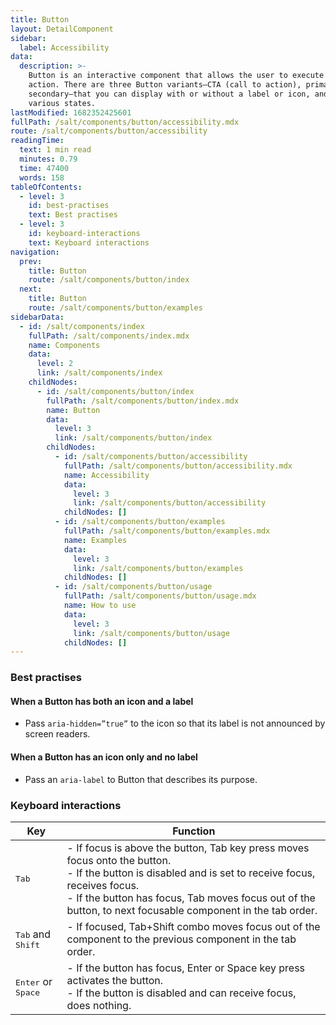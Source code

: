 ```yaml
---
title: Button
layout: DetailComponent
sidebar:
  label: Accessibility
data:
  description: >-
    Button is an interactive component that allows the user to execute an
    action. There are three Button variants—CTA (call to action), primary and
    secondary—that you can display with or without a label or icon, and in
    various states.
lastModified: 1682352425601
fullPath: /salt/components/button/accessibility.mdx
route: /salt/components/button/accessibility
readingTime:
  text: 1 min read
  minutes: 0.79
  time: 47400
  words: 158
tableOfContents:
  - level: 3
    id: best-practises
    text: Best practises
  - level: 3
    id: keyboard-interactions
    text: Keyboard interactions
navigation:
  prev:
    title: Button
    route: /salt/components/button/index
  next:
    title: Button
    route: /salt/components/button/examples
sidebarData:
  - id: /salt/components/index
    fullPath: /salt/components/index.mdx
    name: Components
    data:
      level: 2
      link: /salt/components/index
    childNodes:
      - id: /salt/components/button/index
        fullPath: /salt/components/button/index.mdx
        name: Button
        data:
          level: 3
          link: /salt/components/button/index
        childNodes:
          - id: /salt/components/button/accessibility
            fullPath: /salt/components/button/accessibility.mdx
            name: Accessibility
            data:
              level: 3
              link: /salt/components/button/accessibility
            childNodes: []
          - id: /salt/components/button/examples
            fullPath: /salt/components/button/examples.mdx
            name: Examples
            data:
              level: 3
              link: /salt/components/button/examples
            childNodes: []
          - id: /salt/components/button/usage
            fullPath: /salt/components/button/usage.mdx
            name: How to use
            data:
              level: 3
              link: /salt/components/button/usage
            childNodes: []
---
```


### Best practises

#### When a Button has both an icon and a label

- Pass `aria-hidden=”true”` to the icon so that its label is not announced by screen readers.

#### When a Button has an icon only and no label

- Pass an `aria-label` to Button that describes its purpose.

### Keyboard interactions

| Key                                  | Function                                                                                                                                                                                                                                                                |
| ------------------------------------ | ----------------------------------------------------------------------------------------------------------------------------------------------------------------------------------------------------------------------------------------------------------------------- |
| <kbd>Tab</kbd>                       | - If focus is above the button, Tab key press moves focus onto the button.<br/>- If the button is disabled and is set to receive focus, receives focus.<br/>- If the button has focus, Tab moves focus out of the button, to next focusable component in the tab order. |
| <kbd>Tab</kbd> and <kbd>Shift</kbd>  | - If focused, Tab+Shift combo moves focus out of the component to the previous component in the tab order.                                                                                                                                                              |
| <kbd>Enter</kbd> or <kbd>Space</kbd> | - If the button has focus, Enter or Space key press activates the button.<br/>- If the button is disabled and can receive focus, does nothing.                                                                                                                          |
